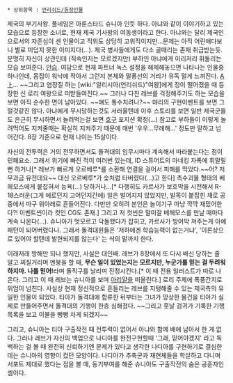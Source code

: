  * 상위항목 : [[언리쉬드/등장인물]]

제국의 부기사왕. 풀네임은 아룬스타드 슈니아 인듯 하다. 아냐와 같이 이야기하고 있는 모습으로 등장한 소녀로, 현재 제국 기사왕의 여동생이라고 한다. 아냐와는 달리 제국인으로서의 자존심이 센 인물이고 직위도 상당히 고위직이지만...문제는 아직 어린애다보니 별로 미덥지 못한 이미지다(...). 제국 병사들에게도 다소 골때리는 존재 취급받는듯. 분명히 자신이 상관인데 (직속인지는 모르겠지만) 부하인 아냐에게 이리저리 휘둘리는 모습 보여준다. [[안습]]. 여담으로 현재 파트너 녹스 설정을 해제해놓으면 나타나는 인물중 하나인데, 몸집이 워낙에 작아서 그런지 본체와 말풍선의 거리가 유독 멀게 느껴진다. [[Aㅏ]]... ~~그리고 염장질 하는 [wiki:"알리시아(언리쉬드)"여왕]에게 정이 떨어졌을 때 등장한 신 로리 여왕으로 떠받들여진다.~~ 그러나 다친 레브를 걱정해주기도 하는 모습을 보면 아직 순수한 면이 남아있다. ~~얘도 통수치려나?~~  먀리의 구현이벤트를 보면 그럴것같진 않다. 아냐에게 무시당하는것도 서러울텐데 이후 스토리를 보면 일반 제국군들도 은근히 무시하면서 놀려먹는걸 보면 [[호구]] 포지션 확정(...) 참고로 부하들이 이렇게 놀려먹어도 지켜줄때는 확실히 지켜주기 때문에 매번 '우우...무례해...' 정도만 말하고 넘어간다. 8장 기준으로 현재 나이는 15살이다.

자신의 전투력은 거의 전무하면서도 돌격대의 임무시마다 계속해서 따라붙는다는 점이 민폐요소. 그래서 위기에 빠진 적이 여러번 있는데, ID 스튜어트의 마네킹 자폭에 휘말릴 뻔 하거나[* 레브가 빠르게 오르베루*를 소환해 연결을 걸어서 피해를 막았다.~~어? 저 무과금 유전데요~~ 대신 오르베루*가 숯처럼 타버렸다(...)고 한다] 촉수괴물 형태의 베헤모스에게 붙잡혀서 능욕(...) 당하거나...[* 다행히도 카르사가 보호막을 시전해서 R-18스러운(그게 에로던지 고어던지간에) 일은 벌어지지 않았지만, 발목이 붙잡힌 채로 공중에서 마구 위아래로 흔들어진다. 다만만 오히려 본인은 놀이기구 마냥 꺅꺅 재밌어한다?! 이벤트씬이라 컷인 CG도 존재.] 그리고 저 컷씬은 말미잘 베헤모스를 만날 때마다 계속 나온다(...). 슈니아가 멋모르고 닥돌했다가 잡히고, 카르사가 방어막 쳐주는게 아예 패턴이 되어버렸다나. 그래서 돌격대원들은 '저하에겐 학습능력이 없는거냐', '이론상으로 있어야 할텐데 발현되지를 않는다' 는 식의 말까지 한다.

이래저래 방해만 되나 했지만, 사실은 대인배. 레브가 8장에서 또 다시 배신 당하는 줄 알고 찌질거리며 멘붕을 할 때, '''무슨 일이 있었는지는 모르지만, 누군가를 믿는 걸 두려워하지마. 나를 믿어!'''라며 돌직구를 날리며 진정시킨다.[* 이 때 전용 일러스트가 따로 나온다. 그리고 이 때 레브는 슈니아를 보며 [[아리얄]]을 떠올린다.] 로리 주제에 폭풍간지로 위엄이 넘친다. 사실상 현재 정신적으로 흔들리는 레브를 지탱해줄 수 있는 제국측의 유일한 인물이 되었다. 티아가 돌격대에 합류한 뒤부터는 그녀가 망상한 물건을 티아가 실제로 만들어주면서 돌격대의 기행이 한층 심해졌다. ~~그리고 훗날 검귀가 기록한 기행목록을 보고 이불을 뻥뻥 차게 되겠지~~

그리고, 슈니아는 티아 구출작전 때 전투력이 없어서 아냐와 함께 배에 남아서 한 게 없다. 그러나 레브가 자신의 백업으로 나디아를 완전구현할때 '그래, 믿어야겠지' 라고 독백하는 걸 볼 때 완전히 신뢰하기엔 문제가 있다고 생각한 나디아를 구현하기로 결심한데는 슈니아의 영향이 컸던 모양이다. 나디아가 추축군과 재현체들을 학살하고 다니며 서포트 제대로 했다는 점을 볼 때, 동기부여를 해준 슈니아도 구출작전의 숨은 공훈자인 셈이다.

